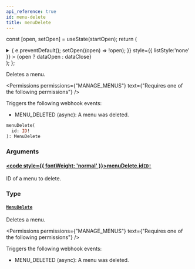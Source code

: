 ```yaml
---
api_reference: true
id: menu-delete
title: menuDelete
---
```






const [open, setOpen] = useState(startOpen);
return (
<details {...(open ? { open: true } : {})} className="details" style={{ border:'none', boxShadow:'none', background:'var(--ifm-background-color)' }}>
<summary
onClick={(e) => {
e.preventDefault();
setOpen((open) => !open);
}}
style={{ listStyle:'none' }} >
{open ? dataOpen : dataClose}
</summary>
{open && children}
</details>
);
};

Deletes a menu.


<Permissions permissions={"MANAGE_MENUS"} text={"Requires one of the following permissions"} />


Triggers the following webhook events:

- MENU_DELETED (async): A menu was deleted.

```graphql
menuDelete(
  id: ID!
): MenuDelete
```

### Arguments

#### [<code style={{ fontWeight: 'normal' }}>menuDelete.<b>id</b></code>](#)<Bullet />[`ID!`](../../../api-reference/miscellaneous/scalars/id.mdx) <Badge class="badge badge--secondary" text="non-null"/> <Badge class="badge badge--secondary" text="scalar"/> <Badge class="badge badge--secondary" text="miscellaneous"/>

ID of a menu to delete.

### Type

#### [`MenuDelete`](../../../api-reference/menu/objects/menu-delete.mdx) <Badge class="badge badge--secondary" text="object"/> <Badge class="badge badge--secondary" text="menu"/>

Deletes a menu.


<Permissions permissions={"MANAGE_MENUS"} text={"Requires one of the following permissions"} />


Triggers the following webhook events:

- MENU_DELETED (async): A menu was deleted.

